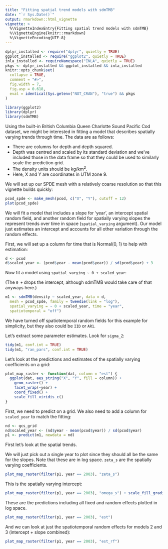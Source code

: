 ```yaml
---
title: "Fitting spatial trend models with sdmTMB"
date: "`r Sys.Date()`"
output: rmarkdown::html_vignette
vignette: >
  %\VignetteIndexEntry{Fitting spatial trend models with sdmTMB}
  %\VignetteEngine{knitr::rmarkdown}
  %\VignetteEncoding{UTF-8}
---
```


```r
dplyr_installed <- require("dplyr", quietly = TRUE)
ggplot_installed <- require("ggplot2", quietly = TRUE)
inla_installed <- requireNamespace("INLA", quietly = TRUE)
pkgs <- dplyr_installed && ggplot_installed && inla_installed
knitr::opts_chunk$set(
  collapse = TRUE,
  comment = "#>",
  fig.width = 7,
  fig.asp = 0.618,
  eval = identical(Sys.getenv("NOT_CRAN"), "true") && pkgs
)
```

```r
library(ggplot2)
library(dplyr)
library(sdmTMB)
```

Using the built-in British Columbia Queen Charlotte Sound Pacific Cod dataset, we might be interested in fitting a model that describes spatially varying trends through time. The data are as follows:

- There are columns for depth and depth squared.
- Depth was centred and scaled by its standard deviation and we've included those in the data frame so that they could be used to similarly scale the prediction grid.
- The density units should be kg/km^2^.
- Here, X and Y are coordinates in UTM zone 9.

We will set up our SPDE mesh with a relatively coarse resolution so that this vignette builds quickly:

```r
pcod_spde <- make_mesh(pcod, c("X", "Y"), cutoff = 12)
plot(pcod_spde)
```

We will fit a model that includes a slope for 'year', an intercept spatial random field, and another random field for spatially varying slopes the represent trends over time in space (`spatial_varying` argument). Our model just estimates an intercept and accounts for all other variation through the random effects.

First, we will set up a column for time that is Normal(0, 1) to help with estimation:

```r
d <- pcod
d$scaled_year <- (pcod$year - mean(pcod$year)) / sd(pcod$year) + 3
```

Now fit a model using `spatial_varying ~ 0 + scaled_year`:

(The `0 +` drops the intercept, although sdmTMB would take care of that anyways here.)

```r
m1 <- sdmTMB(density ~ scaled_year, data = d,
  mesh = pcod_spde, family = tweedie(link = "log"),
  spatial_varying = ~ 0 + scaled_year, time = "year",
  spatiotemporal = "off")
```

We have turned off spatiotemporal random fields for this example for simplicity, but they also could be `IID` or `AR1`.

Let's extract some parameter estimates. Look for `sigma_Z`:

```r
tidy(m1, conf.int = TRUE)
tidy(m1, "ran_pars", conf.int = TRUE)
```

Let's look at the predictions and estimates of the spatially varying coefficients on a grid:

```r
plot_map_raster <- function(dat, column = "est") {
  ggplot(dat, aes_string("X", "Y", fill = column)) +
    geom_raster() +
    facet_wrap(~year) +
    coord_fixed() +
    scale_fill_viridis_c()
}
```

First, we need to predict on a grid. We also need to add a column for `scaled_year` to match the fitting:

```r
nd <- qcs_grid
nd$scaled_year <- (nd$year - mean(pcod$year)) / sd(pcod$year)
p1 <- predict(m1, newdata = nd)
```

First let's look at the spatial trends.

We will just pick out a single year to plot since they should all be the same for the slopes. Note that these are in log space. `zeta_s` are the spatially varying coefficients.

```r
plot_map_raster(filter(p1, year == 2003), "zeta_s")
```

This is the spatially varying intercept:

```r
plot_map_raster(filter(p1, year == 2003), "omega_s") + scale_fill_gradient2()
```

These are the predictions including all fixed and random effects plotted in log space.

```r
plot_map_raster(filter(p1, year == 2003), "est")
```

And we can look at just the spatiotemporal random effects for models 2 and 3 (intercept + slope combined):

```r
plot_map_raster(filter(p1, year == 2003), "est_rf")
```
